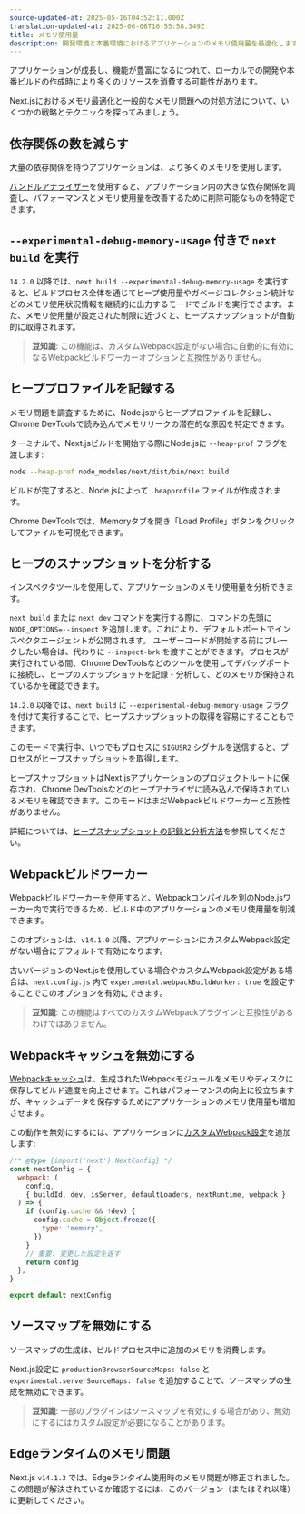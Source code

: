 ```yaml
---
source-updated-at: 2025-05-16T04:52:11.000Z
translation-updated-at: 2025-06-06T16:55:58.349Z
title: メモリ使用量
description: 開発環境と本番環境におけるアプリケーションのメモリ使用量を最適化します。
---
```


アプリケーションが成長し、機能が豊富になるにつれて、ローカルでの開発や本番ビルドの作成時により多くのリソースを消費する可能性があります。

Next.jsにおけるメモリ最適化と一般的なメモリ問題への対処方法について、いくつかの戦略とテクニックを探ってみましょう。

## 依存関係の数を減らす

大量の依存関係を持つアプリケーションは、より多くのメモリを使用します。

[バンドルアナライザー](/docs/app/building-your-application/optimizing/package-bundling#analyzing-javascript-bundles)を使用すると、アプリケーション内の大きな依存関係を調査し、パフォーマンスとメモリ使用量を改善するために削除可能なものを特定できます。

## `--experimental-debug-memory-usage` 付きで `next build` を実行

`14.2.0` 以降では、`next build --experimental-debug-memory-usage` を実行すると、ビルドプロセス全体を通じてヒープ使用量やガベージコレクション統計などのメモリ使用状況情報を継続的に出力するモードでビルドを実行できます。また、メモリ使用量が設定された制限に近づくと、ヒープスナップショットが自動的に取得されます。

> **豆知識**: この機能は、カスタムWebpack設定がない場合に自動的に有効になるWebpackビルドワーカーオプションと互換性がありません。

## ヒーププロファイルを記録する

メモリ問題を調査するために、Node.jsからヒーププロファイルを記録し、Chrome DevToolsで読み込んでメモリリークの潜在的な原因を特定できます。

ターミナルで、Next.jsビルドを開始する際にNode.jsに `--heap-prof` フラグを渡します:

```sh
node --heap-prof node_modules/next/dist/bin/next build
```

ビルドが完了すると、Node.jsによって `.heapprofile` ファイルが作成されます。

Chrome DevToolsでは、Memoryタブを開き「Load Profile」ボタンをクリックしてファイルを可視化できます。

## ヒープのスナップショットを分析する

インスペクタツールを使用して、アプリケーションのメモリ使用量を分析できます。

`next build` または `next dev` コマンドを実行する際に、コマンドの先頭に `NODE_OPTIONS=--inspect` を追加します。これにより、デフォルトポートでインスペクタエージェントが公開されます。
ユーザーコードが開始する前にブレークしたい場合は、代わりに `--inspect-brk` を渡すことができます。プロセスが実行されている間、Chrome DevToolsなどのツールを使用してデバッグポートに接続し、ヒープのスナップショットを記録・分析して、どのメモリが保持されているかを確認できます。

`14.2.0` 以降では、`next build` に `--experimental-debug-memory-usage` フラグを付けて実行することで、ヒープスナップショットの取得を容易にすることもできます。

このモードで実行中、いつでもプロセスに `SIGUSR2` シグナルを送信すると、プロセスがヒープスナップショットを取得します。

ヒープスナップショットはNext.jsアプリケーションのプロジェクトルートに保存され、Chrome DevToolsなどのヒープアナライザに読み込んで保持されているメモリを確認できます。このモードはまだWebpackビルドワーカーと互換性がありません。

詳細については、[ヒープスナップショットの記録と分析方法](https://developer.chrome.com/docs/devtools/memory-problems/heap-snapshots)を参照してください。

## Webpackビルドワーカー

Webpackビルドワーカーを使用すると、Webpackコンパイルを別のNode.jsワーカー内で実行できるため、ビルド中のアプリケーションのメモリ使用量を削減できます。

このオプションは、`v14.1.0` 以降、アプリケーションにカスタムWebpack設定がない場合にデフォルトで有効になります。

古いバージョンのNext.jsを使用している場合やカスタムWebpack設定がある場合は、`next.config.js` 内で `experimental.webpackBuildWorker: true` を設定することでこのオプションを有効にできます。

> **豆知識**: この機能はすべてのカスタムWebpackプラグインと互換性があるわけではありません。

## Webpackキャッシュを無効にする

[Webpackキャッシュ](https://webpack.js.org/configuration/cache/)は、生成されたWebpackモジュールをメモリやディスクに保存してビルド速度を向上させます。これはパフォーマンスの向上に役立ちますが、キャッシュデータを保存するためにアプリケーションのメモリ使用量も増加させます。

この動作を無効にするには、アプリケーションに[カスタムWebpack設定](/docs/app/api-reference/next-config-js/webpack)を追加します:

```js filename="next.config.mjs"
/** @type {import('next').NextConfig} */
const nextConfig = {
  webpack: (
    config,
    { buildId, dev, isServer, defaultLoaders, nextRuntime, webpack }
  ) => {
    if (config.cache && !dev) {
      config.cache = Object.freeze({
        type: 'memory',
      })
    }
    // 重要: 変更した設定を返す
    return config
  },
}

export default nextConfig
```

## ソースマップを無効にする

ソースマップの生成は、ビルドプロセス中に追加のメモリを消費します。

Next.js設定に `productionBrowserSourceMaps: false` と `experimental.serverSourceMaps: false` を追加することで、ソースマップの生成を無効にできます。

> **豆知識**: 一部のプラグインはソースマップを有効にする場合があり、無効にするにはカスタム設定が必要になることがあります。

## Edgeランタイムのメモリ問題

Next.js `v14.1.3` では、Edgeランタイム使用時のメモリ問題が修正されました。この問題が解決されているか確認するには、このバージョン（またはそれ以降）に更新してください。